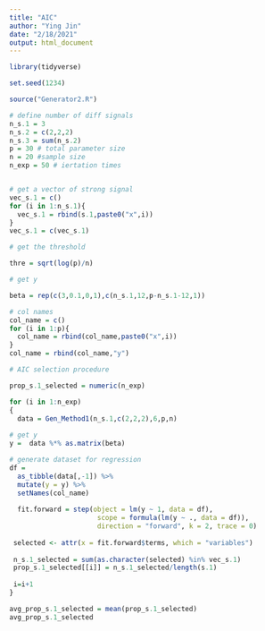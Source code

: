 ```yaml
---
title: "AIC"
author: "Ying Jin"
date: "2/18/2021"
output: html_document
---
```


```r
library(tidyverse)

set.seed(1234)

source("Generator2.R")
```


```r
# define number of diff signals
n_s.1 = 3
n_s.2 = c(2,2,2)
n_s.3 = sum(n_s.2)
p = 30 # total parameter size
n = 20 #sample size
n_exp = 50 # iertation times


# get a vector of strong signal
vec_s.1 = c()
for (i in 1:n_s.1){
  vec_s.1 = rbind(s.1,paste0("x",i))
}
vec_s.1 = c(vec_s.1)

# get the threshold

thre = sqrt(log(p)/n)

# get y 

beta = rep(c(3,0.1,0,1),c(n_s.1,12,p-n_s.1-12,1))

# col names
col_name = c()
for (i in 1:p){
  col_name = rbind(col_name,paste0("x",i))
}
col_name = rbind(col_name,"y")
```

```r
# AIC selection procedure

prop_s.1_selected = numeric(n_exp)

for (i in 1:n_exp)
{
  data = Gen_Method1(n_s.1,c(2,2,2),6,p,n)
  
# get y 
y =  data %*% as.matrix(beta)

# generate dataset for regression 
df = 
  as_tibble(data[,-1]) %>% 
  mutate(y = y) %>% 
  setNames(col_name) 
  
  fit.forward = step(object = lm(y ~ 1, data = df),
                      scope = formula(lm(y ~ ., data = df)), 
                      direction = "forward", k = 2, trace = 0) 
  
 selected <- attr(x = fit.forward$terms, which = "variables")
 
 n_s.1_selected = sum(as.character(selected) %in% vec_s.1)
 prop_s.1_selected[[i]] = n_s.1_selected/length(s.1)
 
 i=i+1
}

avg_prop_s.1_selected = mean(prop_s.1_selected)
avg_prop_s.1_selected
```

